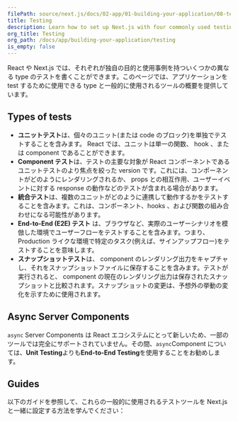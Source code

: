 ```yaml
---
filePath: source/next.js/docs/02-app/01-building-your-application/08-testing/index.mdx
title: Testing
description: Learn how to set up Next.js with four commonly used testing tools — Cypress, Playwright, Vitest, and Jest.
org_title: Testing
org_path: /docs/app/building-your-application/testing
is_empty: false
---
```


React や Next.js では、それぞれが独自の目的と使用事例を持ついくつかの異なる type のテストを書くことができます。このページでは、アプリケーションを test するために使用できる type と一般的に使用されるツールの概要を提供しています。

## Types of tests

- **ユニットテスト**は、個々のユニット(または code のブロック)を単独でテストすることを含みます。 React では、ユニットは単一の関数、 hook 、または component であることができます。
- **Component テスト**は、テストの主要な対象が React コンポーネントであるユニットテストのより焦点を絞った version です。これには、コンポーネントがどのようにレンダリングされるか、 props との相互作用、ユーザーイベントに対する response の動作などのテストが含まれる場合があります。
- **統合テスト**は、複数のユニットがどのように連携して動作するかをテストすることを含みます。これは、コンポーネント、hooks 、および関数の組み合わせになる可能性があります。
- **End-to-End (E2E) テスト** は、ブラウザなど、実際のユーザーシナリオを模倣した環境でユーザーフローをテストすることを含みます。つまり、Production ライクな環境で特定のタスク(例えば、サインアップフロー)をテストすることを意味します。
- **スナップショットテスト**は、 component のレンダリング出力をキャプチャし、それをスナップショットファイルに保存することを含みます。テストが実行されると、 component の現在のレンダリング出力は保存されたスナップショットと比較されます。スナップショットの変更は、予想外の挙動の変化を示すために使用されます。

<AppOnly>

## Async Server Components

`async` Server Components は React エコシステムにとって新しいため、一部のツールでは完全にサポートされていません。その間、`async`Component については、**Unit Testing**よりも**End-to-End Testing**を使用することをお勧めします。

</AppOnly>

## Guides

以下のガイドを参照して、これらの一般的に使用されるテストツールを Next.js と一緒に設定する方法を学んでください：
